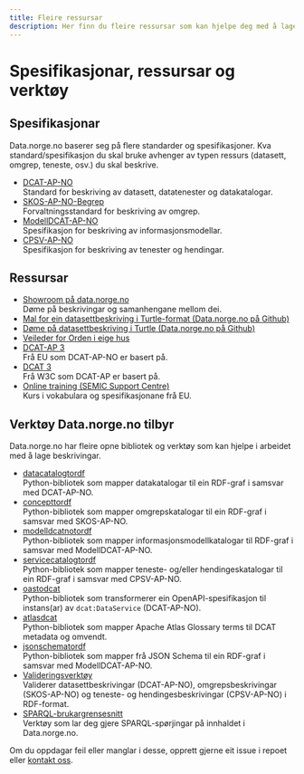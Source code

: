 ```yaml
---
title: Fleire ressursar
description: Her finn du fleire ressursar som kan hjelpe deg med å lage beskrivingar til data.norge.no.
---
```


# Spesifikasjonar, ressursar og verktøy

## Spesifikasjonar

Data.norge.no baserer seg på flere standarder og spesifikasjoner. Kva standard/spesifikasjon du skal bruke avhenger av typen ressurs (datasett, omgrep, teneste, osv.) du skal beskrive.

- [DCAT-AP-NO](https://data.norge.no/specification/dcat-ap-no)  
  Standard for beskriving av datasett, datatenester og datakatalogar.
- [SKOS-AP-NO-Begrep](https://data.norge.no/specification/skos-ap-no-begrep)  
  Forvaltningsstandard for beskriving av omgrep.
- [ModellDCAT-AP-NO](https://data.norge.no/specification/modelldcat-ap-no)  
  Spesifikasjon for beskriving av informasjonsmodellar.
- [CPSV-AP-NO](https://data.norge.no/specification/cpsv-ap-no)  
  Spesifikasjon for beskriving av tenester og hendingar.

## Ressursar

- [Showroom på data.norge.no](https://data.norge.no/showroom/overview)  
  Døme på beskrivingar og samanhengane mellom dei.
- [Mal for ein datasettbeskriving i Turtle-format (Data.norge.no på Github)](https://github.com/fellesdatakatalog/sikt-workshop/blob/main/example-template.ttl)
- [Døme på datasettbeskriving i Turtle (Data.norge.no på Github)](https://github.com/Informasjonsforvaltning/dcat-ap-no/blob/4d09617568f0f353b336ddd966b2228dc35f084e/examples/test.ttl)
- [Veileder for Orden i eige hus](https://www.digdir.no/informasjonsforvaltning/veileder-orden-i-eget-hus/2716)
- [DCAT-AP 3](https://semiceu.github.io/DCAT-AP/releases/3.0.0/#DataService)  
  Frå EU som DCAT-AP-NO er basert på.
- [DCAT 3](https://www.w3.org/TR/vocab-dcat-3/)  
  Frå W3C som DCAT-AP er basert på.
- [Online training (SEMIC Support Centre)](https://joinup.ec.europa.eu/collection/semic-support-centre/online-trainings)  
  Kurs i vokabulara og spesifikasjonane frå EU.

## Verktøy Data.norge.no tilbyr

Data.norge.no har fleire opne bibliotek og verktøy som kan hjelpe i arbeidet med å lage beskrivingar.

- [datacatalogtordf](https://github.com/Informasjonsforvaltning/datacatalogtordf)  
  Python-bibliotek som mapper datakatalogar til ein RDF-graf i samsvar med DCAT-AP-NO.
- [concepttordf](https://github.com/Informasjonsforvaltning/concepttordf)  
  Python-bibliotek som mapper omgrepskatalogar til ein RDF-graf i samsvar med SKOS-AP-NO.
- [modelldcatnotordf](https://github.com/Informasjonsforvaltning/modelldcatnotordf)  
  Python-bibliotek som mapper informasjonsmodellkatalogar til RDF-graf i samsvar med ModellDCAT-AP-NO.
- [servicecatalogtordf](https://github.com/Informasjonsforvaltning/servicecatalogtordf)  
  Python-bibliotek som mapper teneste- og/eller hendingeskatalogar til ein RDF-graf i samsvar med CPSV-AP-NO.
- [oastodcat](https://github.com/Informasjonsforvaltning/oastodcat)  
  Python-bibliotek som transformerer ein OpenAPI-spesifikasjon til instans(ar) av `dcat:DataService` (DCAT-AP-NO).
- [atlasdcat](https://github.com/Informasjonsforvaltning/atlasdcat)  
  Python-bibliotek som mapper Apache Atlas Glossary terms til DCAT metadata og omvendt.
- [jsonschematordf](https://github.com/Informasjonsforvaltning/jsonschematordf)  
  Python-bibliotek som mapper frå JSON Schema til ein RDF-graf i samsvar med ModellDCAT-AP-NO.
- [Valideringsverktøy](https://data.norge.no/validator)  
  Validerer datasettbeskrivingar (DCAT-AP-NO), omgrepsbeskrivingar (SKOS-AP-NO) og teneste- og hendingesbeskrivingar (CPSV-AP-NO) i RDF-format.
- [SPARQL-brukargrensesnitt](https://data.norge.no/sparql)  
  Verktøy som lar deg gjere SPARQL-spørjingar på innhaldet i Data.norge.no.

Om du oppdagar feil eller manglar i desse, opprett gjerne eit issue i repoet eller [kontakt oss](/contact).
